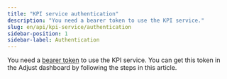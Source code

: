 ```yaml
---
title: "KPI service authentication"
description: "You need a bearer token to use the KPI service."
slug: en/api/kpi-service/authentication
sidebar-position: 1
sidebar-label: Authentication
---
```


You need a [bearer token](https://developer.mozilla.org/en-US/docs/Web/HTTP/Authentication) to use the KPI service. You can get this token in the Adjust dashboard by following the steps in this article.


<Authentication />
